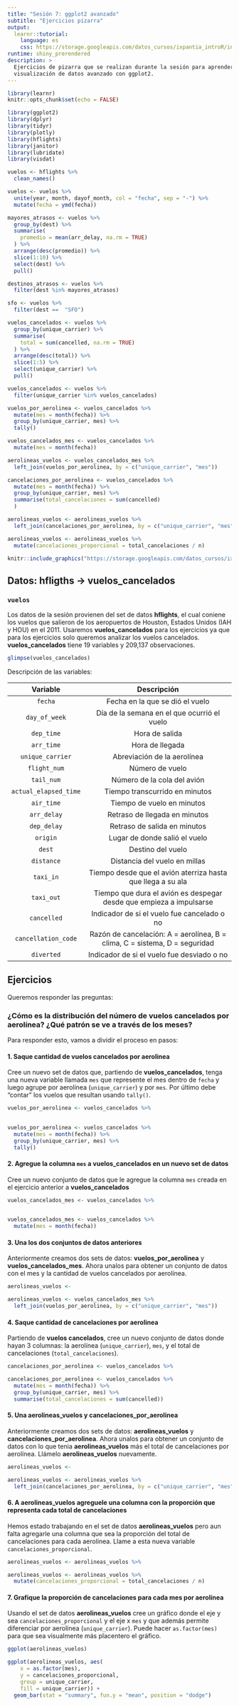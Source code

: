 ```yaml
---
title: "Sesión 7: ggplot2 avanzado"
subtitle: "Ejercicios pizarra"
output: 
  learnr::tutorial:
    language: es
    css: https://storage.googleapis.com/datos_cursos/ixpantia_introR/intro_r.css
runtime: shiny_prerendered
description: >
  Ejercicios de pizarra que se realizan durante la sesión para aprender sobre
  visualización de datos avanzado con ggplot2.
---
```


<style>
@import url('https://fonts.googleapis.com/css2?family=Roboto+Mono&family=Roboto+Slab&family=Source+Sans+Pro:wght@300;400&display=swap');

@import url('https://fonts.googleapis.com/css2?family=Lato&display=swap');
</style> 

```r
library(learnr)
knitr::opts_chunk$set(echo = FALSE)

library(ggplot2)
library(dplyr)
library(tidyr)
library(plotly)
library(hflights)
library(janitor)
library(lubridate)
library(visdat)

vuelos <- hflights %>% 
  clean_names()

vuelos <- vuelos %>% 
  unite(year, month, dayof_month, col = "fecha", sep = "-") %>% 
  mutate(fecha = ymd(fecha))

mayores_atrasos <- vuelos %>%
  group_by(dest) %>% 
  summarise(
    promedio = mean(arr_delay, na.rm = TRUE)
  ) %>% 
  arrange(desc(promedio)) %>% 
  slice(1:10) %>% 
  select(dest) %>% 
  pull()

destinos_atrasos <- vuelos %>% 
  filter(dest %in% mayores_atrasos)

sfo <- vuelos %>% 
  filter(dest ==  "SFO")

vuelos_cancelados <- vuelos %>% 
  group_by(unique_carrier) %>% 
  summarise(
    total = sum(cancelled, na.rm = TRUE)
  ) %>% 
  arrange(desc(total)) %>% 
  slice(1:5) %>% 
  select(unique_carrier) %>% 
  pull()

vuelos_cancelados <- vuelos %>% 
  filter(unique_carrier %in% vuelos_cancelados) 

vuelos_por_aerolinea <- vuelos_cancelados %>% 
  mutate(mes = month(fecha)) %>% 
  group_by(unique_carrier, mes) %>% 
  tally()

vuelos_cancelados_mes <- vuelos_cancelados %>% 
  mutate(mes = month(fecha))

aerolineas_vuelos <- vuelos_cancelados_mes %>%
  left_join(vuelos_por_aerolinea, by = c("unique_carrier", "mes"))

cancelaciones_por_aerolinea <- vuelos_cancelados %>% 
  mutate(mes = month(fecha)) %>% 
  group_by(unique_carrier, mes) %>% 
  summarise(total_cancelaciones = sum(cancelled)
  )

aerolineas_vuelos <- aerolineas_vuelos %>%
  left_join(cancelaciones_por_aerolinea, by = c("unique_carrier", "mes"))

aerolineas_vuelos <- aerolineas_vuelos %>% 
  mutate(cancelaciones_proporcional = total_cancelaciones / n) 
```

```r
knitr::include_graphics("https://storage.googleapis.com/datos_cursos/ixpantia_introR/ixpantia_logo.png")  
```

## Datos: **hfligths** -> **vuelos_cancelados**

### `vuelos`

Los datos de la sesión provienen del set de datos **hflights**, el cual coniene
los vuelos que salieron de los aeropuertos de Houston, Estados Unidos (IAH y
HOU) en el 2011. Usaremos **vuelos_cancelados** para los ejercicios ya que para
los ejercicios solo queremos analizar los vuelos cancelados. 
**vuelos_cancelados** tiene 19 variables y 209,137 observaciones. 

```r
glimpse(vuelos_cancelados)
```

Descripción de las variables:

| Variable              | Descripción                                                                |
| :----------:          | :---------------------:                                                    |
| `fecha`               | Fecha en la que se dió el vuelo                                            |
| `day_of_week`         | Día de la semana en el que ocurrió el vuelo                                |
| `dep_time`            | Hora de salida                                                             |
| `arr_time`            | Hora de llegada                                                            |
| `unique_carrier`      | Abreviación de la aerolínea                                                |
| `flight_num`          | Número de vuelo                                                            |
| `tail_num`            | Número de la cola del avión                                                |
| `actual_elapsed_time` | Tiempo transcurrido en minutos                                             |
| `air_time`            | Tiempo de vuelo en minutos                                                 |
| `arr_delay`           | Retraso de llegada en minutos                                              |
| `dep_delay`           | Retraso de salida en minutos                                               |
| `origin`              | Lugar de donde salió el vuelo                                              |
| `dest`                | Destino del vuelo                                                          |
| `distance`            | Distancia del vuelo en millas                                              |
| `taxi_in`             | Tiempo desde que el avión aterriza hasta que llega a su ala                |
| `taxi_out`            | Tiempo que dura el avión es despegar desde que empieza a impulsarse        |
| `cancelled`           | Indicador de si el vuelo fue cancelado o no                                |
| `cancellation_code`   | Razón de cancelación: A = aerolínea, B = clima, C = sistema, D = seguridad |
| `diverted`            | Indicador de si el vuelo fue desviado o no                                 |

## Ejercicios

Queremos responder las preguntas: 

### ¿Cómo es la distribución del número de vuelos cancelados por aerolínea? ¿Qué patrón se ve a través de los meses?

Para responder esto, vamos a dividir el proceso en pasos:

#### 1. Saque cantidad de vuelos cancelados por aerolinea 

Cree un nuevo set de datos que, partiendo de **vuelos_cancelados**, tenga una
nueva variable llamada `mes` que represente el mes dentro de `fecha` y luego
agrupe por aerolínea (`unique_carrier`) y por `mes`. Por último debe "contar"
los vuelos que resultan usando `tally()`.

```r
vuelos_por_aerolinea <- vuelos_cancelados %>% 
 
```

```r
vuelos_por_aerolinea <- vuelos_cancelados %>% 
  mutate(mes = month(fecha)) %>% 
  group_by(unique_carrier, mes) %>% 
  tally()
```

#### 2. Agregue la columna `mes` a **vuelos_cancelados** en un nuevo set de datos

Cree un nuevo conjunto de datos que le agregue la columna `mes` creada en el
ejercicio anterior a **vuelos_cancelados**

```r
vuelos_cancelados_mes <- vuelos_cancelados %>% 
  
```

```r
vuelos_cancelados_mes <- vuelos_cancelados %>% 
  mutate(mes = month(fecha))
```

#### 3. Una los dos conjuntos de datos anteriores 

Anteriormente creamos dos sets de datos: **vuelos_por_aerolinea** y
**vuelos_cancelados_mes**. Ahora unalos para obtener un conjunto de datos con
el mes y la cantidad de vuelos cancelados por aerolínea. 

```r
aerolineas_vuelos <- 
```

```r
aerolineas_vuelos <- vuelos_cancelados_mes %>%
  left_join(vuelos_por_aerolinea, by = c("unique_carrier", "mes"))
```

#### 4. Saque cantidad de cancelaciones por aerolinea

Partiendo de **vuelos cancelados**, cree un nuevo conjunto de datos donde hayan
3 columnas: la aerolínea (`unique_carrier`), `mes`, y el total de cancelaciones
(`total_cancelaciones`).

```r
cancelaciones_por_aerolinea <- vuelos_cancelados %>% 

```

```r
cancelaciones_por_aerolinea <- vuelos_cancelados %>% 
  mutate(mes = month(fecha)) %>% 
  group_by(unique_carrier, mes) %>% 
  summarise(total_cancelaciones = sum(cancelled))

```

#### 5. Una **aerolineas_vuelos** y **cancelaciones_por_aerolinea**

Anteriormente creamos dos sets de datos: **aerolineas_vuelos** y
**cancelaciones_por_aerolinea**. Ahora unalos para obtener un conjunto de datos
con lo que tenia **aerolineas_vuelos** más el total de cancelaciones por
aerolínea. Llámelo **aerolineas_vuelos** nuevamente. 

```r
aerolineas_vuelos <- 
```

```r
aerolineas_vuelos <- aerolineas_vuelos %>%
  left_join(cancelaciones_por_aerolinea, by = c("unique_carrier", "mes"))
```

#### 6. A **aerolineas_vuelos** agreguele una columna con la proporción que representa cada total de cancelaciones 

Hemos estado trabajando en el set de datos **aerolineas_vuelos** pero aun falta
agregarle una columna que sea la proporción del total de cancelaciones para cada
aerolínea. Llame a esta nueva variable `cancelaciones_proporcional`.

```r
aerolineas_vuelos <- aerolineas_vuelos %>% 

```

```r
aerolineas_vuelos <- aerolineas_vuelos %>% 
  mutate(cancelaciones_proporcional = total_cancelaciones / n)
```

#### 7. Grafique la proporción de cancelaciones para cada mes por aerolínea

Usando el set de datos **aerolineas_vuelos** cree un gráfico donde el eje y sea
`cancelaciones_proporcional` y el eje x `mes` y que además permite diferenciar 
por aerolínea (`unique_carrier`). Puede hacer `as.factor(mes)` para que sea
visualmente más placentero el gráfico. 

```r
ggplot(aerolineas_vuelos)
```

```r
ggplot(aerolineas_vuelos, aes(
    x = as.factor(mes), 
    y = cancelaciones_proporcional, 
    group = unique_carrier,
    fill = unique_carrier)) +
  geom_bar(stat = "summary", fun.y = "mean", position = "dodge") 
```
